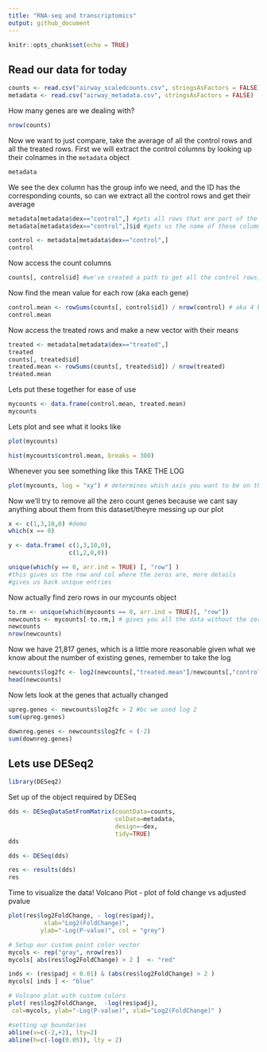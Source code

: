 ```yaml
---
title: "RNA-seq and transcriptomics"
output: github_document
---
```


```r
knitr::opts_chunk$set(echo = TRUE)
```

## Read our data for today

```r
counts <- read.csv("airway_scaledcounts.csv", stringsAsFactors = FALSE)
metadata <- read.csv("airway_metadata.csv", stringsAsFactors = FALSE)
```

How many genes are we dealing with?

```r
nrow(counts)
```

Now we want to just compare, take the average of all the control rows and all the treated rows. 
First we will extract the control columns by looking up their colnames in the `metadata` object

```r
metadata
```

We see the dex column has the group info we need, and the ID has the corresponding counts, so can we extract all the control rows and get their average

```r
metadata[metadata$dex=="control",] #gets all rows that are part of the control group: dex has the distinction, we want only control ROWS
metadata[metadata$dex=="control",]$id #gets us the name of these columns
```


```r
control <- metadata[metadata$dex=="control",]
control
```

Now access the count columns 

```r
counts[, control$id] #we've created a path to get all the control rows, which correspond to the COLUMNS in the actual counts data set
```

Now find the mean value for each row (aka each gene)

```r
control.mean <- rowSums(counts[, control$id]) / nrow(control) # aka 4 but you want to make this applicable to other data sets
control.mean
```

Now access the treated rows and make a new vector with their means

```r
treated <- metadata[metadata$dex=="treated",]
treated
counts[, treated$id]
treated.mean <- rowSums(counts[, treated$id]) / nrow(treated)
treated.mean
```

Lets put these together for ease of use

```r
mycounts <- data.frame(control.mean, treated.mean)
mycounts
```

Lets plot and see what it looks like

```r
plot(mycounts)
```

```r
hist(mycounts$control.mean, breaks = 300)
```

Whenever you see something like this TAKE THE LOG

```r
plot(mycounts, log = "xy") # determines which axis you want to be on the log scale
```

Now we'll try to remove all the zero count genes because we cant say anything about them from this dataset/theyre messing up our plot

```r
x <- c(1,3,10,0) #demo
which(x == 0)

y <- data.frame( c(1,3,10,0),
                 c(1,2,0,0))

unique(which(y == 0, arr.ind = TRUE) [, "row"] ) 
#this gives us the row and col where the zeros are, more details
#gives us back unique entries

```

Now actually find zero rows in our mycounts object

```r
to.rm <- unique(which(mycounts == 0, arr.ind = TRUE)[, "row"])
newcounts <- mycounts[-to.rm,] # gives you all the data without the zeros
newcounts
nrow(newcounts)
```

Now we have 21,817 genes, which is a little more reasonable given what we know about the number of existing genes, remember to take the log

```r
newcounts$log2fc <- log2(newcounts[,"treated.mean"]/newcounts[,"control.mean"])
head(newcounts)
```

Now lets look at the genes that actually changed

```r
upreg.genes <- newcounts$log2fc > 2 #bc we used log 2
sum(upreg.genes)
```

```r
downreg.genes <- newcounts$log2fc < (-2) 
sum(downreg.genes)
```

## Lets use DESeq2

```r
library(DESeq2)
```

Set up of the object required by DESeq

```r
dds <- DESeqDataSetFromMatrix(countData=counts, 
                              colData=metadata, 
                              design=~dex, 
                              tidy=TRUE)
dds
```

```r
dds <- DESeq(dds)
```

```r
res <- results(dds)
res
```

Time to visualize the data! Volcano Plot - plot of fold change vs adjusted pvalue

```r
plot(res$log2FoldChange, - log(res$padj),
          xlab="Log2(FoldChange)",
         ylab="-Log(P-value)", col = "grey")

# Setup our custom point color vector 
mycols <- rep("gray", nrow(res))
mycols[ abs(res$log2FoldChange) > 2 ]  <- "red" 

inds <- (res$padj < 0.01) & (abs(res$log2FoldChange) > 2 )
mycols[ inds ] <- "blue"

# Volcano plot with custom colors 
plot( res$log2FoldChange,  -log(res$padj), 
 col=mycols, ylab="-Log(P-value)", xlab="Log2(FoldChange)" )

#setting up boundaries
abline(v=c(-2,+2), lty=2) 
abline(h=c(-log(0.05)), lty = 2)

```
















